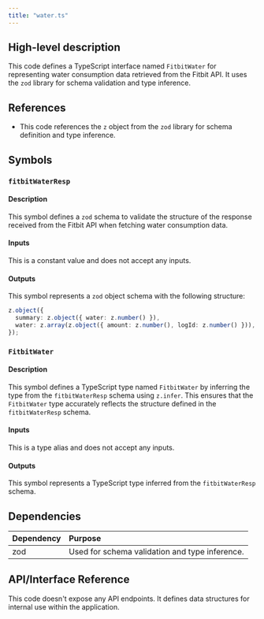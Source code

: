 ```yaml
---
title: "water.ts"
---
```


## High-level description
This code defines a TypeScript interface named `FitbitWater` for representing water consumption data retrieved from the Fitbit API. It uses the `zod` library for schema validation and type inference.

## References
- This code references the `z` object from the `zod` library for schema definition and type inference.

## Symbols
### `fitbitWaterResp`
#### Description
This symbol defines a `zod` schema to validate the structure of the response received from the Fitbit API when fetching water consumption data.

#### Inputs
This is a constant value and does not accept any inputs.

#### Outputs
This symbol represents a `zod` object schema with the following structure:
```typescript
z.object({
  summary: z.object({ water: z.number() }),
  water: z.array(z.object({ amount: z.number(), logId: z.number() })),
});
```

### `FitbitWater`
#### Description
This symbol defines a TypeScript type named `FitbitWater` by inferring the type from the `fitbitWaterResp` schema using `z.infer`. This ensures that the `FitbitWater` type accurately reflects the structure defined in the `fitbitWaterResp` schema.

#### Inputs
This is a type alias and does not accept any inputs.

#### Outputs
This symbol represents a TypeScript type inferred from the `fitbitWaterResp` schema.


## Dependencies
| Dependency | Purpose |
|:-----------|:--------|
| zod        | Used for schema validation and type inference. |

## API/Interface Reference
This code doesn't expose any API endpoints. It defines data structures for internal use within the application.
